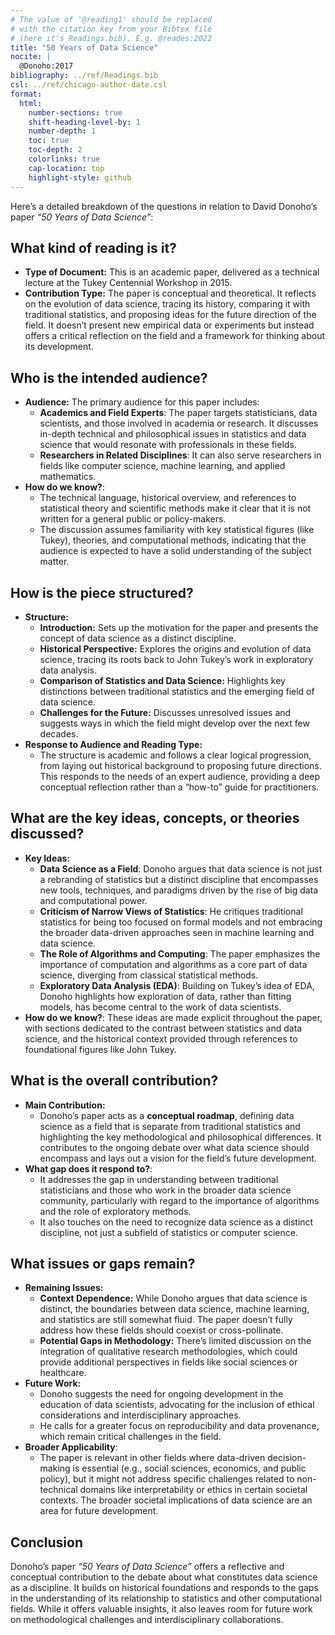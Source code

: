 ```yaml
---
# The value of '@reading1' should be replaced
# with the citation key from your Bibtex file
# (here it's Readings.bib). E.g. @reades:2022
title: "50 Years of Data Science"
nocite: |
  @Donoho:2017
bibliography: ../ref/Readings.bib
csl: ../ref/chicago-author-date.csl
format: 
  html: 
    number-sections: true
    shift-heading-level-by: 1
    number-depth: 1
    toc: true
    toc-depth: 2
    colorlinks: true
    cap-location: top
    highlight-style: github
---
```


Here’s a detailed breakdown of the questions in relation to David Donoho’s paper *“50 Years of Data Science”*:

## **What kind of reading is it?**

- **Type of Document:** This is an academic paper, delivered as a technical lecture at the Tukey Centennial Workshop in 2015.
- **Contribution Type:** The paper is conceptual and theoretical. It reflects on the evolution of data science, tracing its history, comparing it with traditional statistics, and proposing ideas for the future direction of the field. It doesn’t present new empirical data or experiments but instead offers a critical reflection on the field and a framework for thinking about its development.

## **Who is the intended audience?**

- **Audience:** The primary audience for this paper includes:
  - **Academics and Field Experts**: The paper targets statisticians, data scientists, and those involved in academia or research. It discusses in-depth technical and philosophical issues in statistics and data science that would resonate with professionals in these fields.
  - **Researchers in Related Disciplines**: It can also serve researchers in fields like computer science, machine learning, and applied mathematics.
- **How do we know?**: 
  - The technical language, historical overview, and references to statistical theory and scientific methods make it clear that it is not written for a general public or policy-makers.
  - The discussion assumes familiarity with key statistical figures (like Tukey), theories, and computational methods, indicating that the audience is expected to have a solid understanding of the subject matter.

## **How is the piece structured?**

- **Structure:**
  - **Introduction:** Sets up the motivation for the paper and presents the concept of data science as a distinct discipline.
  - **Historical Perspective:** Explores the origins and evolution of data science, tracing its roots back to John Tukey’s work in exploratory data analysis.
  - **Comparison of Statistics and Data Science:** Highlights key distinctions between traditional statistics and the emerging field of data science.
  - **Challenges for the Future:** Discusses unresolved issues and suggests ways in which the field might develop over the next few decades.
- **Response to Audience and Reading Type:**
  - The structure is academic and follows a clear logical progression, from laying out historical background to proposing future directions. This responds to the needs of an expert audience, providing a deep conceptual reflection rather than a "how-to" guide for practitioners.

## **What are the key ideas, concepts, or theories discussed?**

- **Key Ideas:**
  - **Data Science as a Field**: Donoho argues that data science is not just a rebranding of statistics but a distinct discipline that encompasses new tools, techniques, and paradigms driven by the rise of big data and computational power.
  - **Criticism of Narrow Views of Statistics**: He critiques traditional statistics for being too focused on formal models and not embracing the broader data-driven approaches seen in machine learning and data science.
  - **The Role of Algorithms and Computing**: The paper emphasizes the importance of computation and algorithms as a core part of data science, diverging from classical statistical methods.
  - **Exploratory Data Analysis (EDA)**: Building on Tukey’s idea of EDA, Donoho highlights how exploration of data, rather than fitting models, has become central to the work of data scientists.
- **How do we know?**: These ideas are made explicit throughout the paper, with sections dedicated to the contrast between statistics and data science, and the historical context provided through references to foundational figures like John Tukey.

## **What is the overall contribution?**

- **Main Contribution:**
  - Donoho’s paper acts as a **conceptual roadmap**, defining data science as a field that is separate from traditional statistics and highlighting the key methodological and philosophical differences. It contributes to the ongoing debate over what data science should encompass and lays out a vision for the field’s future development.
- **What gap does it respond to?**:
  - It addresses the gap in understanding between traditional statisticians and those who work in the broader data science community, particularly with regard to the importance of algorithms and the role of exploratory methods.
  - It also touches on the need to recognize data science as a distinct discipline, not just a subfield of statistics or computer science.

## **What issues or gaps remain?**

- **Remaining Issues:**
  - **Context Dependence:** While Donoho argues that data science is distinct, the boundaries between data science, machine learning, and statistics are still somewhat fluid. The paper doesn’t fully address how these fields should coexist or cross-pollinate.
  - **Potential Gaps in Methodology:** There’s limited discussion on the integration of qualitative research methodologies, which could provide additional perspectives in fields like social sciences or healthcare.
- **Future Work:** 
  - Donoho suggests the need for ongoing development in the education of data scientists, advocating for the inclusion of ethical considerations and interdisciplinary approaches.
  - He calls for a greater focus on reproducibility and data provenance, which remain critical challenges in the field.
- **Broader Applicability**: 
  - The paper is relevant in other fields where data-driven decision-making is essential (e.g., social sciences, economics, and public policy), but it might not address specific challenges related to non-technical domains like interpretability or ethics in certain societal contexts. The broader societal implications of data science are an area for future development.

## **Conclusion**

Donoho’s paper *“50 Years of Data Science”* offers a reflective and conceptual contribution to the debate about what constitutes data science as a discipline. It builds on historical foundations and responds to the gaps in the understanding of its relationship to statistics and other computational fields. While it offers valuable insights, it also leaves room for future work on methodological challenges and interdisciplinary collaborations.

